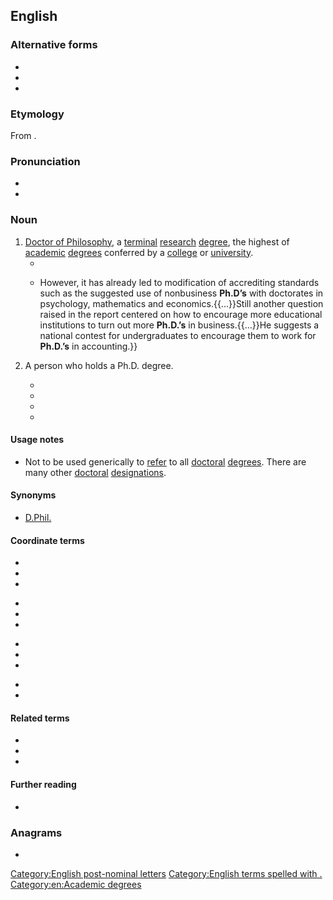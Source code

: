{{also|Ph. D.|PhD}}
==English==

===Alternative forms===
* {{l|en|Ph.D}}
* {{l|en|PhD}}
* {{l|en|Ph. D.}}

===Etymology===
From {{etyl|la|en}} {{m|la|[[philosophia|philosophiae]] [[doctor]]}}.

===Pronunciation===
* {{IPA|en|/ˈpiːˌeɪ̯tʃˈdiː/}}
* {{audio|en|LL-Q1860 (eng)-Vealhurl-Ph.D..wav |Audio (Southern England)}}

===Noun===
{{en-noun|Ph.D's|Ph.D.'s|+}}

# [[Doctor of Philosophy]], a [[terminal]] [[research]] [[degree]], the highest of [[academic]] [[degree]]s conferred by a [[college]] or [[university]].
#* {{quote-journal|en|title=24 Local Students Among ‘U’ Graduates|journal=[[w:Daily Herald (Utah)|The Daily Herald]]|volume_plain=98th year|issue=214|location=Provo, Utah|date=27 May 1971|page=6|pageurl=https://www.newspapers.com/newspage/468315378/|passage='''Ph.D’s''' will go to Kirk G. Rasmussen and Val Hicks.}}
#* {{quote-journal|en|title=Business schools take action to alleviate teacher shortages|journal=[[w:The Southern Illinoisan|Southern Illinoisan]]|volume=90|issue=195|location=Carbondale, Ill.|date=20 August 1982|page=A-4|pageurl=https://www.newspapers.com/newspage/82762518/|passage=The shortage of holders of '''Ph.D’s''' in business school subjects has grown so severe in recent years that a panel was set up in 1980 by the American Assembly of Collegiate Schools of Business to study the problem.{{...}}However, it has already led to modification of accrediting standards such as the suggested use of nonbusiness '''Ph.D’s''' with doctorates in psychology, mathematics and economics.{{...}}Still another question raised in the report centered on how to encourage more educational institutions to turn out more '''Ph.D.’s''' in business.{{...}}He suggests a national contest for undergraduates to encourage them to work for '''Ph.D.’s''' in accounting.}}
# {{lb|en|informal}} A person who holds a Ph.D. degree.
#* {{quote-journal|en|title=Doctorates Are Received by Six|journal=[[w:Lincoln Journal Star|Sunday Journal and Star]]|volume_plain=94th year|issue=9|location=Lincoln, Neb.|date=26 February 1961|page=3B|pageurl=https://www.newspapers.com/newspage/43520227/|passage=There are 12 '''Ph.D’s''' in the Concordia faculty of 62, according to Dr. P. A. Zimmerman, President, with others nearing the completion of doctorate requirements.}}
#* {{quote-journal|en|title=Ph.D’s Finding Job Prospects Depressing|journal=[[w:Pensacola News Journal|The Pensacola News]]|url=https://www.newspapers.com/newspage/264512597/|location=Pensacola, Fla.|date=14 January 1971|passage=The uncertainty of the job market has a new meaning for '''Ph.D’s''' these days: Prospects Highly Depressing.}}
#* {{quote-journal|en|author=Cecilia Bush|title=Flying high, firmly grounded|journal=The Catholic Advance|volume=CXXII|issue=34|location=Wichita, Kan.|date=1 September 1988|page=1|pageurl=https://www.newspapers.com/newspage/179478191/|columns=1–2|passage=He also directs a post-doctoral program in behavioral medicine in which '''Ph.D’s''' receive training for very special kinds of treatment.}}
#* {{quote-book |en|author=Lucy Chronic, Halka Chronic |title=Pages of Stone |publisher=The Mountaineers Books |edition=second |year=2004 |isbn=0-89886-680-4 |section=end material: About the Authors |page=174 |passage=Growing up the daughter of two '''Ph.D.s''' in geology, young Lucy Chronic was more likely to hear discussions of plate tectonics than the prospects of the local ball team's chance of winning the pennant.}}

====Usage notes====
* Not to be used generically to [[refer]] to all [[doctoral]] [[degree]]s. There are many other [[doctoral]] [[designation]]s.

====Synonyms====
* [[D.Phil.]]

====Coordinate terms====
{{top4}}
* {{l|en|ABD}}
* {{l|en|D.A.}}
* {{l|en|D.Arch.}}
{{mid4}}
* {{l|en|D.B.A.}}
* {{l|en|D.F.A.}}
* {{l|en|D.M.A.}}
{{mid4}}
* {{l|en|D.M.L.}}
* {{l|en|D.Sc.}}
* {{l|en|Ed.D.}}
{{mid4}}
* {{l|en|Th.D.}}
* {{l|en|J.D.}}
{{bottom}}

====Related terms====
* {{l|en|doctor}}
* {{l|en|doctoral}}
* {{l|en|doctorate}}

====Further reading====
* {{pedialite}}

===Anagrams===
* {{anagrams|en|a=dhp|D.P.H.|DHP|HPD}}

[[Category:English post-nominal letters]]
[[Category:English terms spelled with .]]
[[Category:en:Academic degrees]]
